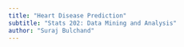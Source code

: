 ```yaml
---
title: "Heart Disease Prediction"
subtitle: "Stats 202: Data Mining and Analysis"
author: "Suraj Bulchand"
---
```


